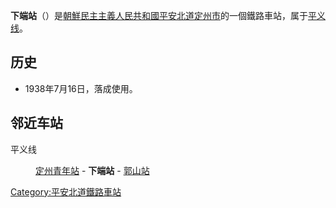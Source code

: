 {{unreferenced|time=2015-01-08T09:45:34+00:00}}
{{朝鮮半島車站資訊
|公司色 = red
|文字色 = 
|站名 = 下端站
|圖片 = 
|pxl = 
|圖片說明 =
|前一站 = [[定州青年站|定州青年]]
|前一站距離 = 4.7
|後一站距離 = 7.9
|後一站 = [[郭山站|郭山]]
|諺文 = 하단역
|朝鮮漢字 = 下端驛
|文觀部式 = Hadan-yeok
|馬-賴式 = Hadan-yŏk
|副站名 = 
|車站編號 = 
|停站路線數 = 
|所屬公司 = [[朝鮮民主主義人民共和國鐵道省|朝鮮民主主義人民共和國鐵道省]]
|所屬路線 = [[平义线|平义线]]
|距離 = 128.1
|起點站 = [[平壤站|平壤]]
|所在地 =[[平安北道|平安北道]][[定州市_(平安北道)|定州市]]
|車站構造 = 地面车站
|月台配置 = 
|啟用年月日 =1938年7月16日
|廢站年月日 = 
|上下車人次 = 
|統計年度 = 
|轉車 = 
|備註 = 
|全寬備註 = 
}}

'''下端站'''（{{kor|名=北|諺=하단역|漢=下端驛|羅=Hadan yŏk|f=y}}）是[[朝鮮民主主義人民共和國|朝鮮民主主義人民共和國]][[平安北道|平安北道]][[定州市_(平安北道)|定州市]]的一個鐵路車站，属于[[平义线|平义线]]。

==历史==
*1938年7月16日，落成使用。

==邻近车站==
平义线
:[[定州青年站|定州青年站]] - '''下端站''' - [[郭山站|郭山站]]

{{朝鲜铁路小作品}}

{{平义线}}

[[Category:平安北道鐵路車站|Category:平安北道鐵路車站]]